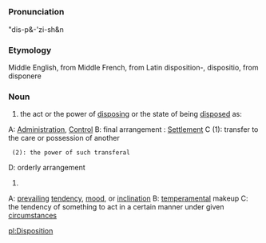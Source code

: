 =={{en}}==
===Pronunciation===
"dis-p&-'zi-sh&n

===Etymology===
Middle English, from Middle French, from Latin disposition-, dispositio, from disponere

===Noun===
# the act or the power of [[disposing]] or the state of being [[disposed]] as:

A: [[Administration]], [[Control]]
B: final arrangement : [[Settlement]] <the disposition of the case>
C (1): transfer to the care or possession of another
  (2): the power of such transferal
D: orderly arrangement

#
A: [[prevailing]] [[tendency]], [[mood]], or [[inclination]]
B: [[temperamental]] makeup
C: the tendency of something to act in a certain manner under given [[circumstances]]

[[pl:Disposition]]